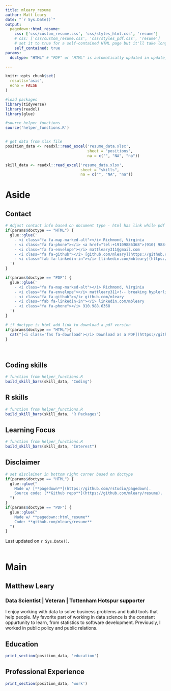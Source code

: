 ```yaml
---
title: mleary_resume
author: Matt Leary
date: "`r Sys.Date()`"
output:
  pagedown::html_resume:
    css: ['css/custom_resume.css', 'css/styles_html.css', 'resume']
    # css: ['css/custom_resume.css', 'css/styles_pdf.css', 'resume']
    # set it to true for a self-contained HTML page but it'll take longer to render
    self_contained: true
params:
  doctype: "HTML" # "PDF" or "HTML" is automatically updated in update_resume.R 

---
```


```r
knitr::opts_chunk$set(
  results='asis', 
  echo = FALSE
)

#load packages
library(tidyverse)
library(readxl)
library(glue)

#source helper functions
source('helper_functions.R')


# get data from xlsx file
position_data <- readxl::read_excel('resume_data.xlsx', 
                                    sheet = "positions", 
                                    na = c("", "NA", "na")) 

skill_data <- readxl::read_excel('resume_data.xlsx', 
                                 sheet = "skills",
                                 na = c("", "NA", "na"))                                 
```


Aside
================================================================================


Contact {#contact}
--------------------------------------------------------------------------------

```r

# Adjust contact info based on document type - html has link while pdf does not
if(params$doctype == "HTML") {
  glue::glue('
    - <i class="fa fa-map-marked-alt"></i> Richmond, Virginia
    - <i class="fa fa-phone"></i> <a href="tel:+19109886368">(910) 988-6368</a>
    - <i class="fa fa-envelope"></i> mattleary311@gmail.com
    - <i class="fa fa-github"></i> [github.com/mleary](https://github.com/mleary)
    - <i class="fab fa-linkedin-in"></i> [linkedin.com/mbleary](https://www.linkedin.com/in/mbleary/)
  ')
} 

if(params$doctype == "PDF") {
  glue::glue('
    - <i class="fa fa-map-marked-alt"></i> Richmond, Virginia
    - <i class="fa fa-envelope"></i> mattleary311<!-- breaking hyplerlink -->@gmail.com
    - <i class="fa fa-github"></i> github.com/mleary
    - <i class="fab fa-linkedin-in"></i> linkedin.com/mbleary
    - <i class="fa fa-phone"></i> 910.988.6368
  ')
}

```



```r
# if doctype is html add link to download a pdf version
if(params$doctype == "HTML"){
  cat("[<i class='fas fa-download'></i> Download as a PDF](https://github.com/mleary/resume/raw/master/mleary_resume.pdf)")
}

```

<br>


Coding skills {#skills}
--------------------------------------------------------------------------------

```r

# function from helper_functions.R
build_skill_bars(skill_data, "Coding")

```

R skills {#rpackages}
--------------------------------------------------------------------------------

```r

# function from helper_functions.R
build_skill_bars(skill_data, "R Packages")

```

Learning Focus {#interests}
--------------------------------------------------------------------------------

```r

# function from helper_functions.R
build_skill_bars(skill_data, "Interest")

```


Disclaimer {#disclaimer}
--------------------------------------------------------------------------------


```r

# set disclaimer in bottom right corner based on doctype
if(params$doctype == "HTML") {
  glue::glue("
    Made w/ [**pagedown**](https://github.com/rstudio/pagedown).   
    Source code: [**Github repo**](https://github.com/mleary/resume).
  ")
} 
if(params$doctype == "PDF") {
  glue::glue("
    Made w/ **pagedown::html_resume**
    Code: **github.com/mleary/resume** 
  ")
}
```


Last updated on `r Sys.Date()`.
<br>
<br>


Main
================================================================================


Matthew Leary {#title}
--------------------------------------------------------------------------------

### Data Scientist  |  Veteran  |  Tottenham Hotspur supporter

I enjoy working with data to solve business problems and build tools that help
people.  My favorite part of working in data science is the constant oppurtunity 
to learn, from statistics to software development. Previously, I worked in public
policy and public relations.



Education {data-icon=graduation-cap data-concise=true}
--------------------------------------------------------------------------------

```r
print_section(position_data, 'education')
```



Professional Experience {data-icon=suitcase}
--------------------------------------------------------------------------------

```r
print_section(position_data, 'work')
```

